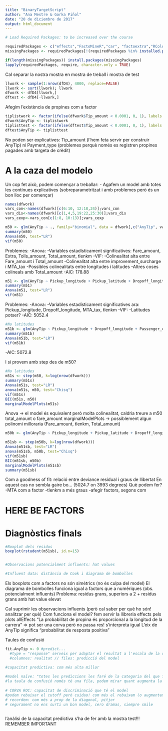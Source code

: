 ```yaml
---
title: "BinaryTargetScript"
author: "Ana Mestre & Gorka Piñol"
date: "20 de diciembre de 2017"
output: html_document
---
```


```r
# Load Required Packages: to be increased over the course

requiredPackages <- c("effects","FactoMineR","car", "factoextra","RColorBrewer","ggplot2","mvoutlier", "ROCR")
missingPackages <- requiredPackages[!(requiredPackages %in% installed.packages()[,"Package"])]

if(length(missingPackages)) install.packages(missingPackages)
lapply(requiredPackages, require, character.only = TRUE)
```

Cal separar la nostra mostra en mostra de treball i mostra de test

```r
llwork <- sample(1:nrow(dfD4), 4000, replace=FALSE)
llwork <- sort(llwork); llwork
dfwork <- dfD4[llwork,]
dftest <- dfD4[-llwork,]
```

Afegim l'existència de propines com a factor
```r
tiplistwork <- factor(ifelse(dfwork$Tip_amount < 0.0001, 0, 1), labels = c("NoTip", "YesTip"))
dfwork$AnyTip <- tiplistwork
tiplisttest <- factor(ifelse(dftest$Tip_amount < 0.0001, 0, 1), labels = c("NoTip", "YesTip"))
dftest$AnyTip <- tiplisttest
```

No poden ser explicatives: Tip_amount (l'hem feta servir per construir AnyTip) ni Payment_type (problemes perquè només es registren propines pagades amb targeta de crèdit)

# A la caza del modelo

Un cop fet això, podem començar a treballar:
- Agafem un model amb totes les contínues explicatives (sobreparametritzat i amb problemes però és un bon lloc per començar)

```r
names(dfwork)
vars_con<-names(dfwork)[c(6:10, 12:18,24)];vars_con
vars_dis<-names(dfwork)[c(1,4,5,19:22,25:30)];vars_dis
vars_cexp<-vars_con[c(1:8, 10:13)];vars_cexp

m50 <- glm(AnyTip ~ ., family="binomial", data = dfwork[,c("AnyTip", vars_cexp)])
summary(m50)
Anova(m50, test="LR")
vif(m50)
```

Problemes: 
-Anova:
  -Variables estadísticament significatives: Fare_amount, Extra, Tolls_amount, Total_amount, tlenkm
-VIF: 
  -Colinealitat alta entre Fare_amount i Total_amount
  -Colinealitat alta entre improvement_surcharge i MTA_tax
  -Possibles colinealitats entre longitudes i latitudes
  -Altres coses colineals amb Total_amount
-AIC: 178.88
  
```r
m51 <- glm(AnyTip ~ Pickup_longitude + Pickup_latitude + Dropoff_longitude + Dropoff_latitude + Passenger_count + Fare_amount + Extra + MTA_tax + Tolls_amount + tlenkm, family="binomial", data = dfwork)
summary(m51)
Anova(m51, test="LR")
vif(m51)
```

Problemes: 
-Anova:
  -Variables estadísticament significatives ara: Pickup_longitude, Dropoff_longitude, MTA_tax, tlenkm
-VIF: 
  -Latitudes potser?
-AIC: 5052.4

```r
#No latitudes
m51b <- glm(AnyTip ~ Pickup_longitude + Dropoff_longitude + Passenger_count + Fare_amount + Extra + MTA_tax + Tolls_amount + tlenkm, family="binomial", data = dfwork)
summary(m51b)
Anova(m51b, test="LR")
vif(m51b)
```

-AIC: 5072.8


I si provem amb step des de m50?
```r
#No latitudes
m51s <- step(m50, k=log(nrow(dfwork)))
summary(m51s)
Anova(m51s, test="LR")
anova(m51s, m50, test="Chisq")
vif(m51s)
BIC(m51s, m50)
marginalModelPlots(m51s)
```
Anova -> el model és equivalent 
però molta colinealitat, caldria treure a m50 total_amount o fare_amount
marginalModelPlots -> possiblement algun polinomi milloraria (Fare_amount, tlenkm, Total_amount)

```r
m50b <- glm(AnyTip ~ Pickup_longitude + Pickup_latitude + Dropoff_longitude + Dropoff_latitude + Passenger_count + poly(Fare_amount,2) + Extra + MTA_tax + Tolls_amount + poly(tlenkm, 2), family="binomial", data = dfwork)

m51sb <- step(m50b, k=log(nrow(dfwork)))
Anova(m51sb, test="LR")
anova(m51sb, m50b, test="Chisq")
vif(m51sb)
BIC(m51sb, m50b)
marginalModelPlots(m51sb)
summary(m51sb)
```

Com a goodness of fit: relació entre deviance residual i graus de llibertat
En aquest cas no sembla gaire bo... (5024.7 on 3993 degrees)
Què podem fer?
  -MTA com a factor
  -tlenkm a més graus
  -afegir factors, segons com
  
# HERE BE FACTORS

# Diagnòstics finals

```r
#Boxplot dels residus
boxplot(rstudent(m51sb), id.n=15)


#Observacions potencialment influents: hat values

#Influent data: distància de Cook i diagrama de bombolles
```

Els boxplots com a factors no són simètrics (no és culpa del model)
El diagrama de bombolles funciona igual a factors que a numèriques (obs. potencialment influents)
  Problema: residus grans, superiors a 2 + residus grans amb hat value elevat
  
Cal suprimir les observacions influents (però cal saber per què ho són! analitzar per què)
Com funciona el model? fem servir la llibreria effects pels plots allEffects
  "La probabilitat de propina és proporcional a la longitud de la carrera" => pot ser una corva però no passa res! s'interpreta igual
  L'eix de AnyTip significa "probabilitat de resposta positiva"
  
Taules de confusió

```r
fit.AnyTip <- 0 #predict...
  #type = "response" serveix per adaptar el resultat a l'escala de la resposta (0-1), i no del predictor lineal (tot |R)
  #columnes: realitat // files: predicció del model

#capacitat predictiva: com més alta millor
  
#model naïve: "totes les prediccions les faré de la categoria del que faci la majoria"
#la taula de confusió només té una fila, podem mirar quant augmenta la capacitat predictiva a veure (però ens podem frustrar! a classe només és un 5%)
  
# CORVA ROC: capacitat de discriminació que té el model
#podem rebaixar el cutoff però cuidao! com més el rebaixem (o augmentem) podem augmentar els falsos positius/negatius 
# recordem: com més a prop de la diagonal, pitjor 
# segurament no ens surti un bon model, cero dramas, siempre smile
  
```

l'anàlisi de la capacitat predictiva s'ha de fer amb la mostra test!!! REMEMBER IMPORTANT